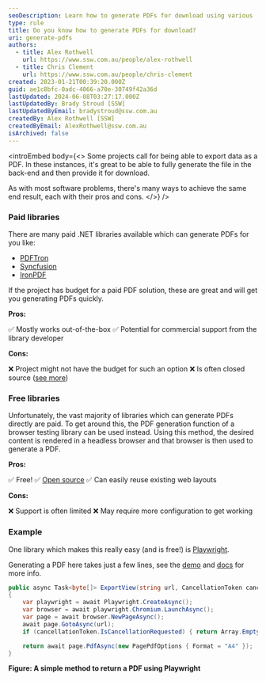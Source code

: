 ```yaml
---
seoDescription: Learn how to generate PDFs for download using various .NET libraries and browser testing tools. From paid solutions like PDFTron and IronPDF to free options like Playwright, discover the pros and cons of each approach.
type: rule
title: Do you know how to generate PDFs for download?
uri: generate-pdfs
authors:
  - title: Alex Rothwell
    url: https://www.ssw.com.au/people/alex-rothwell
  - title: Chris Clement
    url: https://www.ssw.com.au/people/chris-clement
created: 2023-01-21T00:39:20.000Z
guid: ae1c8bfc-0adc-4066-a70e-30749f42a36d
lastUpdated: 2024-06-08T03:27:17.000Z
lastUpdatedBy: Brady Stroud [SSW]
lastUpdatedByEmail: bradystroud@ssw.com.au
createdBy: Alex Rothwell [SSW]
createdByEmail: AlexRothwell@ssw.com.au
isArchived: false
---
```


<introEmbed
  body={<>
Some projects call for being able to export data as a PDF. In these instances, it's great to be able to fully generate the file in the back-end and then provide it for download.

As with most software problems, there's many ways to achieve the same end result, each with their pros and cons.
  </>}
/>
### Paid libraries

There are many paid .NET libraries available which can generate PDFs for you like:

- [PDFTron](https://www.pdftron.com)
- [Syncfusion](https://www.syncfusion.com/document-processing/pdf-framework/net-core/pdf-library)
- [IronPDF](https://ironpdf.com)

If the project has budget for a paid PDF solution, these are great and will get you generating PDFs quickly.

**Pros:**

✅ Mostly works out-of-the-box
✅ Potential for commercial support from the library developer

**Cons:**

❌ Project might not have the budget for such an option
❌ Is often closed source ([see more](/why-use-open-source))

### Free libraries

Unfortunately, the vast majority of libraries which can generate PDFs directly are paid. To get around this, the PDF generation function of a browser testing library can be used instead. Using this method, the desired content is rendered in a headless browser and that browser is then used to generate a PDF.

**Pros:**

✅ Free!
✅ [Open source](/why-use-open-source)
✅ Can easily reuse existing web layouts

**Cons:**

❌ Support is often limited
❌ May require more configuration to get working

### Example

One library which makes this really easy (and is free!) is [Playwright](https://playwright.dev/dotnet).

Generating a PDF here takes just a few lines, see the [demo](https://try.playwright.tech/?e=generate-pdf) and [docs](https://playwright.dev/dotnet/docs/api/class-page#page-pdf) for more info.

```csharp
public async Task<byte[]> ExportView(string url, CancellationToken cancellationToken)
{
    var playwright = await Playwright.CreateAsync();
    var browser = await playwright.Chromium.LaunchAsync();
    var page = await browser.NewPageAsync();
    await page.GotoAsync(url);
    if (cancellationToken.IsCancellationRequested) { return Array.Empty<byte>(); }

    return await page.PdfAsync(new PagePdfOptions { Format = "A4" });
}
```

**Figure: A simple method to return a PDF using Playwright**
